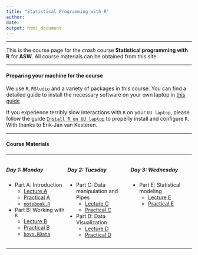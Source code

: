 ```yaml
---
title: "Statistical Programming with R"
author: 
date: 
output: html_document
---
```


<style>
.column-left{
  float: left;
  width: 33%;
  text-align: left;
}
.column-center{
  display: inline-block;
  width: 33%;
  text-align: left;
}
.column-right{
  float: right;
  width: 33%;
  text-align: left;
}
.span-wide{
  float: right;
  width: 100%;
  text-align: left;
}
</style>


---

This is the course page for the *crash* course **Statistical programming with R** for **ASW**. All course materials can be obtained from this site. 

---

#### Preparing your machine for the course
We use `R`, `RStudio` and a variety of packages in this course. You can find a detailed guide to install the necessary software on your own laptop in [this guide](How_to_prepare.html)

If you experience terribly slow interactions with `R` on your `UU laptop`, please follow the guide [`Install R on UU laptop`](https://gist.github.com/vankesteren/f2e198aa5ab4f6262b21a3d13bbea0b5) to properly install and configure `R`. With thanks to Erik-Jan van Kesteren.

---

#### Course Materials

---

<div class="column-left">
##### Day 1: Monday
- Part A: Introduction
    - [Lecture A](Part A - Introduction/Lecture_A.html)
    - [Practical A](Part A - Introduction/Practical_A_walkthrough.html)
    - [`notebook.R`](Part A - Introduction/notebook.R)
- Part B: Working with `R`
    - [Lecture B](Part B - How is R organized/Lecture_B.html)
    - [Practical B](Part B - How is R organized/Practical_B_walkthrough.html)
    - [`boys.RData`](Part B - How is R organized/boys.RData)
</div>

<div class="column-center">
##### Day 2: Tuesday
- Part C: Data manipulation and Pipes
    - [Lecture C](Part C - Pipes/Lecture_C.html)
    - [Practical C](Part C - Pipes/Practical_C_walkthrough.html)
- Part D: Data Visualization
    - [Lecture D](Part D - Data visualization/Lecture_D.html)
    - [Practical D](Part D - Data visualization/Practical_D_walkthrough.html)
</div>
    

<div class="column-right">
##### Day 3: Wednesday
- Part E: Statistical modeling
    - [Lecture E](Part E - Model estimation/Lecture_E.html)
    - [Practical E](Part E - Model estimation/Practical_E_walkthrough.html)
</div>


<div class="span-wide">

---

</div>

